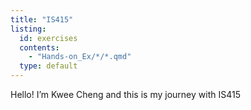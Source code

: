```yaml
---
title: "IS415"
listing:
  id: exercises
  contents: 
    - "Hands-on_Ex/*/*.qmd"
  type: default
---
```


Hello! I'm Kwee Cheng and this is my journey with IS415

## 

::: {#exercises}
:::

